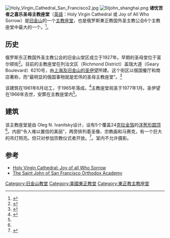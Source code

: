 [[File:Holy_Virgin_Cathedral_San_Francisco2.jpg|thumb]]
{{Coord|37.78041|-122.48624|display=title}}
[[File:Stjohn_shanghai.png|thumb]]
'''诸忧苦者之喜乐圣母主教座堂'''（[[英語|英語]]：Holy Virgin Cathedral 或 Joy of All Who Sorrow）是[[旧金山|旧金山]]的一个[[主教座堂|主教座堂]]，也是俄罗斯東正教国外圣主教公会6个主教座堂中最大的一个。<ref>{{cite book
  | last = Steeves
  | first = Paul D.
  | authorlink = 
  | coauthors = 
  | title = The Modern Encyclopedia of Religions in Russia and the Soviet Union
  | publisher = Academic International Press
  | series = 
  | volume = Volume 5
  | edition = 
  | year = 1988
  | location = 
  | pages = 58
  | language = 
  | url = http://books.google.com/books?id=uGjXAAAAMAAJ&q=%22This+cathedral+is+the+largest+of+six+cathedrals+maintained+by%22&dq=%22This+cathedral+is+the+largest+of+six+cathedrals+maintained+by%22&hl=en&ei=KOTbToy8LeebiQLDvZi3CQ&sa=X&oi=book_result&ct=result&resnum=1&sqi=2&ved=0CC8Q6AEwAA
  | doi = 
  | id = 
  | isbn = 978-0-87569-106-0
  | mr = 
  | zbl = 
  | jfm = 
  | access-date = 2014-02-13
  | archive-date = 2014-06-27
  | archive-url = https://web.archive.org/web/20140627180232/http://books.google.com/books?id=uGjXAAAAMAAJ&q=%22This+cathedral+is+the+largest+of+six+cathedrals+maintained+by%22&dq=%22This+cathedral+is+the+largest+of+six+cathedrals+maintained+by%22&hl=en&ei=KOTbToy8LeebiQLDvZi3CQ&sa=X&oi=book_result&ct=result&resnum=1&sqi=2&ved=0CC8Q6AEwAA
  | dead-url = no
  }}</ref>。

== 历史 ==
俄罗斯东正教国外圣主教公会的旧金山堂区成立于1927年。早期的圣母堂位于富尔顿街<ref>{{cite book
  | last = Zaverukha
  | first = Lydia B
  | authorlink = 
  | coauthors = Bogdan, Nina and Ershova, Ludmila
  | title = Russian San Francisco
  | publisher = Arcadia Publishing
  | series = 
  | volume = 
  | edition = 
  | year = 2009
  | location = 
  | pages = 
  | language = 
  | url = http://books.google.com/books?id=QFAOzpYP574C&pg=PA58&dq=%22Holy+Virgin+Cathedral%22+San+Francisco&hl=en&ei=7NrbTsKcA6GTiALcvKQq&sa=X&oi=book_result&ct=result&resnum=3&ved=0CEQQ6AEwAg#v=onepage&q=%22Holy%20Virgin%20Cathedral%22%20San%20Francisco&f=false
  | doi = 
  | id = 
  | isbn = 978-0-7385-7167-6
  | mr = 
  | zbl = 
  | jfm = 
  | access-date = 2014-02-13
  | archive-date = 2014-06-27
  | archive-url = https://web.archive.org/web/20140627180152/http://books.google.com/books?id=QFAOzpYP574C&pg=PA58&dq=%22Holy+Virgin+Cathedral%22+San+Francisco&hl=en&ei=7NrbTsKcA6GTiALcvKQq&sa=X&oi=book_result&ct=result&resnum=3&ved=0CEQQ6AEwAg#v=onepage&q=%22Holy%20Virgin%20Cathedral%22%20San%20Francisco&f=false
  | dead-url = no
  }}</ref>。目前的主教座堂在列治文区（Richmond District）盖瑞大道（Geary Boulevard）6210号，由[[上海及旧金山的圣伊望|上海及旧金山的圣伊望]]所建。这个街区以俄国餐厅和商店著称，而“最明显的俄国事物就是宏伟的圣母主教座堂”。<ref>{{cite news
  | last = Nolte
  | first = Carl
  | coauthors =
  | title = Russian emigres find history, community in S.F.
  | newspaper = San Francisco Chronicle
  | location = San Francisco
  | pages =
  | language =
  | publisher =
  | date = June 20, 2010
  | url = http://www.sfgate.com/cgi-bin/article.cgi?f=/c/a/2010/06/20/MN011E1BHH.DTL
  | accessdate = December 4, 2011}}</ref>

该建筑在1961年6月动工，于1965年落成。<ref name=Craig>{{cite book
  | last = Craig
  | first = Christopher
  | authorlink = 
  | coauthors = Penn, Elan
  | title = San Francisco: A Pictorial Celebration
  | publisher = Sterling Publishing Company
  | series = 
  | volume = 
  | edition = 
  | year = 2006
  | location = 
  | pages = 
  | language = 
  | url = http://books.google.com/books?id=-sFfmZeGwf4C&pg=PA69&dq=%22Holy+Virgin+Cathedral%22+San+Francisco&hl=en&ei=7NrbTsKcA6GTiALcvKQq&sa=X&oi=book_result&ct=result&resnum=2&ved=0CD4Q6AEwAQ#v=onepage&q=%22Holy%20Virgin%20Cathedral%22%20San%20Francisco&f=false
  | doi = 
  | id = 
  | isbn = 978-1-4027-2388-9
  | mr = 
  | zbl = 
  | jfm = 
  | access-date = 2014-02-13
  | archive-date = 2014-06-27
  | archive-url = https://web.archive.org/web/20140627180230/http://books.google.com/books?id=-sFfmZeGwf4C&pg=PA69&dq=%22Holy+Virgin+Cathedral%22+San+Francisco&hl=en&ei=7NrbTsKcA6GTiALcvKQq&sa=X&oi=book_result&ct=result&resnum=2&ved=0CD4Q6AEwAQ#v=onepage&q=%22Holy%20Virgin%20Cathedral%22%20San%20Francisco&f=false
  | dead-url = no
  }}</ref>主教座堂祝圣于1977年1月。圣伊望在1966年去世，安葬在主教座堂内<ref name=Sinclair/>。

== 建筑 ==
该主教座堂是由 Oleg N. Ivanitsky设计，设有5个覆盖24[[克拉|克拉]][[金箔|金箔]]的[[洋葱形圆顶|洋葱形圆顶]]<ref name=Craig/>。内部“令人难以置信的美丽”，两旁排列着圣像、宗教画和马赛克，有一个巨大的吊灯照亮。但只对参加宗教仪式者开放。<ref name=Sinclair>{{cite book
  | last = Sinclair
  | first = Mick
  | authorlink = 
  | coauthors = 
  | title = San Francisco: A Cultural and Literary History
  | publisher = Interlink Books
  | series = 
  | volume = 
  | edition = 
  | year = 2004
  | location = 
  | pages = 173
  | language = 
  | url = http://books.google.com/books?id=tG2DO87xRxAC&pg=PA173&dq=%22Holy+Virgin+Cathedral%22+San+Francisco&hl=en&ei=g-zbTuvcD4SQiALx3KSyCg&sa=X&oi=book_result&ct=result&resnum=6&ved=0CFUQ6AEwBQ#v=onepage&q=%22Holy%20Virgin%20Cathedral%22%20San%20Francisco&f=false
  | doi = 
  | id = 
  | isbn = 978-1-56656-489-2
  | mr = 
  | zbl = 
  | jfm = 
  | access-date = 2014-02-13
  | archive-date = 2014-06-27
  | archive-url = https://web.archive.org/web/20140627180134/http://books.google.com/books?id=tG2DO87xRxAC&pg=PA173&dq=%22Holy+Virgin+Cathedral%22+San+Francisco&hl=en&ei=g-zbTuvcD4SQiALx3KSyCg&sa=X&oi=book_result&ct=result&resnum=6&ved=0CFUQ6AEwBQ#v=onepage&q=%22Holy%20Virgin%20Cathedral%22%20San%20Francisco&f=false
  | dead-url = no
  }}</ref>。室内不允许摄影。

== 参考 ==
{{Reflist}}
* [http://sfsobor.com/ Holy Virgin Cathedral: Joy of all Who Sorrow]{{Wayback|url=http://sfsobor.com/ |date=20140214130939 }}
* [http://www.stjohnsacademysf.org/ The Saint John of San Francisco Orthodox Academy]{{Wayback|url=http://www.stjohnsacademysf.org/ |date=20140211030428 }}
{{旧金山}}
[[Category:旧金山教堂|Category:旧金山教堂]]
[[Category:美國東正教堂|Category:美國東正教堂]]
[[Category:東正教主教座堂|Category:東正教主教座堂]]